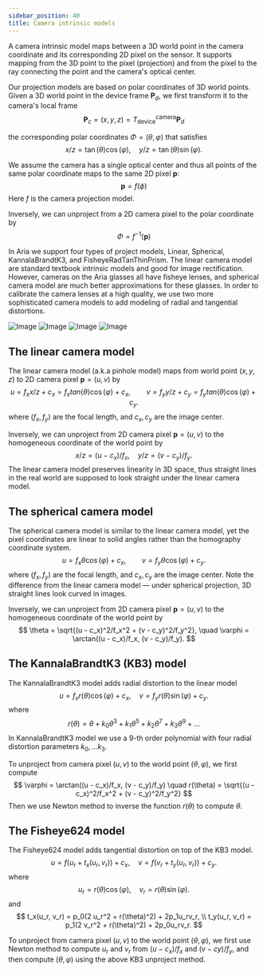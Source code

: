 ```yaml
---
sidebar_position: 40
title: Camera intrinsic models
---
```


A camera intrinsic model maps between a 3D world point in the camera coordinate and its corresponding 2D pixel on the sensor. It supports mapping from the 3D point to the pixel (projection) and from the pixel to the ray connecting the point and the camera's optical center.

Our projection models are based on polar coordinates of 3D world points. Given a 3D world point in the device frame $\mathbf{P}_d$, we first transform it to the camera's local frame
$$
\mathbf{P}_c = (x, y, z) = T_\text{device}^\text{camera}\mathbf{P}_d
$$

the corresponding polar coordinates $\Phi = (\theta, \varphi)$ that satisfies
$$
    x/z = \tan(\theta)\cos(\varphi), \quad
    y/z = \tan(\theta)\sin(\varphi).
$$

We assume the camera has a single optical center and thus all points of the same polar coordinate maps to the same 2D pixel $\mathbf{p}$:
$$
    \mathbf{p} = f(\phi)
$$
Here $f$ is the camera projection model.

Inversely, we can unproject from a 2D camera pixel to the polar coordinate by
$$
    \Phi = f^{-1}(\mathbf{p})
$$

In Aria we support four types of project models, Linear, Spherical, KannalaBrandtK3, and FisheyeRadTanThinPrism. The linear camera model are standard textbook intrinsic models and good for image rectification. However, cameras on the Aria glasses all have fisheye lenses, and spherical camera model are much better approximations for these glasses. In order to calibrate the camera lenses at a high quality, we use two more sophisticated camera models to add modeling of radial and tangential distortions.

![Image](/img/tech_insights/linear.png)
![Image](/img/tech_insights/spherical.png)
![Image](/img/tech_insights/kb3.png)
![Image](/img/tech_insights/fisheye.png)

## The linear camera model
The linear camera model (a.k.a pinhole model) maps from world point $(x,y,z)$ to 2D camera pixel $\mathbf{p}=(u, v)$ by
$$
    u = f_x x/z + c_x = f_x tan(\theta) \cos(\varphi) + c_x, \qquad
    v = f_y y/z + c_y = f_y tan(\theta) \cos(\varphi) + c_y.
$$
where $(f_x, f_y)$ are the focal length, and $c_x, c_y$ are the image center.

Inversely, we can unproject from 2D camera pixel $\mathbf{p}=(u, v)$  to the homogeneous coordinate of the world point by
$$
x/z=(u-c_x)/f_x, \quad y/z=(v-c_y)/f_y.
$$
The linear camera model preserves linearity in 3D space, thus straight lines in the real world are supposed to look straight under the linear camera model.

## The spherical camera model

The spherical camera model is similar to the linear camera model, yet the pixel coordinates are linear to solid angles rather than the homography coordinate system.
$$
    u = f_x \theta \cos(\varphi) + c_x, \qquad
    v = f_y \theta \cos(\varphi) + c_y.
$$
where $(f_x, f_y)$ are the focal length, and $c_x, c_y$ are the image center.
Note the difference from the linear camera model — under spherical projection, 3D straight lines look curved in images.

Inversely, we can unproject from 2D camera pixel $\mathbf{p}=(u, v)$ to the homogeneous coordinate of the world point by
$$
    \theta = \sqrt{(u - c_x)^2/f_x^2 + (v - c_y)^2/f_y^2}, \quad
    \varphi = \arctan((u - c_x)/f_x, (v - c_y)/f_y).
$$

## The KannalaBrandtK3 (KB3) model

The KannalaBrandtK3 model adds radial distortion to the linear model
$$
    u = f_x r(\theta) \cos(\varphi)  + c_x, \quad
    v = f_y r(\theta) \sin(\varphi)  + c_y.
$$
where
$$
    r(\theta) = \theta + k_0 \theta^3 + k_1 \theta^5 + k_2 \theta^7 + k_3 \theta^9 + ...
$$
In KannalaBrandtK3 model we use a 9-th order polynomial with four radial distortion parameters $k_0, ... k_3$.

To unproject from camera pixel $(u, v)$ to the world point $(\theta, \varphi)$, we first compute
$$
    \varphi = \arctan((u - c_x)/f_x, (v - c_y)/f_y) \quad
    r(\theta) = \sqrt{(u - c_x)^2/f_x^2 + (v - c_y)^2/f_y^2}
$$
Then we use Newton method to inverse the function $r(\theta)$ to compute $\theta$.

## The Fisheye624 model

The Fisheye624 model adds tangential distortion on top of the KB3 model.
$$
    u = f(u_r + t_x(u_r, v_r))  + c_x, \quad
    v = f(v_r + t_y(u_r, v_r))  + c_y.
$$
where
$$
    u_r = r(\theta) \cos(\varphi), \quad
    v_r = r(\theta) \sin(\varphi).
$$
and
$$
    t_x(u_r, v_r)  = p_0(2 u_r^2 + r(\theta)^2) + 2p_1u_rv_r, \\
    t_y(u_r, v_r)  = p_1(2 v_r^2 + r(\theta)^2) + 2p_0u_rv_r.
$$

To unproject from camera pixel $(u, v)$ to the world point $(\theta, \varphi)$, we first use Newton method to compute $u_r$ and $v_r$ from $(u - c_x)/f_x$ and $(v - cy)/f_y$, and then compute $(\theta, \varphi)$ using the above KB3 unproject method.
